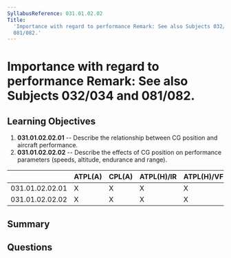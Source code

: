 ```yaml
---
SyllabusReference: 031.01.02.02
Title:
  'Importance with regard to performance Remark: See also Subjects 032/034 and
  081/082.'
---
```


# Importance with regard to performance Remark: See also Subjects 032/034 and 081/082.

## Learning Objectives

1. **031.01.02.02.01** -- Describe the relationship between CG position and
   aircraft performance.
2. **031.01.02.02.02** -- Describe the effects of CG position on performance
   parameters (speeds, altitude, endurance and range).

|                 | ATPL(A) | CPL(A) | ATPL(H)/IR | ATPL(H)/VFR | CPL(H) | IR  | CBIR(A) |
| --------------- | ------- | ------ | ---------- | ----------- | ------ | --- | ------- |
| 031.01.02.02.01 | X       | X      | X          | X           | X      |     |         |
| 031.01.02.02.02 | X       | X      | X          | X           | X      |     |         |

## Summary

## Questions
